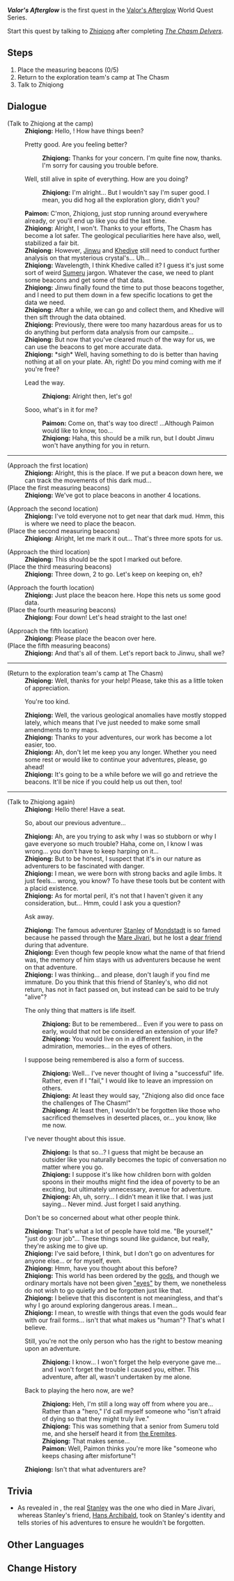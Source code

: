 {{About|the quest series|all world quests and the achievement|Valor's Afterglow (Disambiguation)}}
{{Quest Infobox
|id            = 71036
|image         = World Quest Valor's Afterglow.png
|type          = World
|title         = Valor's Afterglow
|chapter       = Valor's Afterglow
|requirement   = [[The Chasm Delvers]]
|characters    = Traveler; Paimon; Zhiqiong
|startLocation = [[The Chasm: Underground Mines]]
|region        = Liyue
|area          = The Chasm: Underground Mines
|next          = Valor's Afterglow: Return by Sundown
|rewards       = Adventure EXP*250;Primogem*30;Mora*30,000;Hero's Wit*3
}}
'''''Valor's Afterglow''''' is the first quest in the [[Valor's Afterglow]] World Quest Series.

Start this quest by talking to [[Zhiqiong]] after completing ''[[The Chasm Delvers]]''.

==Steps==
# Place the measuring beacons (0/5)
# Return to the exploration team's camp at The Chasm
# Talk to Zhiqiong

==Dialogue==
{{Quest Description|Although the incident in The Chasm has come to a close, Zhiqiong is still involved in other exploration work. Best you go check in on her...}}
{{Dialogue Start}}
;(Talk to Zhiqiong at the camp)
:'''Zhiqiong:''' Hello, {{Traveler}}! How have things been?
:{{DIcon}} Pretty good. Are you feeling better?
::'''Zhiqiong:''' Thanks for your concern. I'm quite fine now, thanks. I'm sorry for causing you trouble before.
:{{DIcon}} Well, still alive in spite of everything. How are you doing?
::'''Zhiqiong:''' I'm alright... But I wouldn't say I'm super good. I mean, you did hog all the exploration glory, didn't you?
:'''Paimon:''' C'mon, Zhiqiong, just stop running around everywhere already, or you'll end up like you did the last time.
:'''Zhiqiong:''' Alright, I won't. Thanks to your efforts, The Chasm has become a lot safer. The geological peculiarities here have also, well, stabilized a fair bit.
:'''Zhiqiong:''' However, [[Jinwu]] and [[Khedive]] still need to conduct further analysis on that mysterious crystal's... Uh...
:'''Zhiqiong:''' Wavelength, I think Khedive called it? I guess it's just some sort of weird [[Sumeru]] jargon. Whatever the case, we need to plant some beacons and get some of that data.
:'''Zhiqiong:''' Jinwu finally found the time to put those beacons together, and I need to put them down in a few specific locations to get the data we need.
:'''Zhiqiong:''' After a while, we can go and collect them, and Khedive will then sift through the data obtained.
:'''Zhiqiong:''' Previously, there were too many hazardous areas for us to do anything but perform data analysis from our campsite...
:'''Zhiqiong:''' But now that you've cleared much of the way for us, we can use the beacons to get more accurate data.
:'''Zhiqiong:''' *sigh* Well, having something to do is better than having nothing at all on your plate. Ah, right! Do you mind coming with me if you're free?
:{{DIcon}} Lead the way.
::'''Zhiqiong:''' Alright then, let's go!
:{{DIcon}} Sooo, what's in it for me?
::'''Paimon:''' Come on, that's way too direct! ...Although Paimon would like to know, too...
::'''Zhiqiong:''' Haha, this should be a milk run, but I doubt Jinwu won't have anything for you in return.

----

;(Approach the first location)
:'''Zhiqiong:''' Alright, this is the place. If we put a beacon down here, we can track the movements of this dark mud...
;(Place the first measuring beacons)
:'''Zhiqiong:''' We've got to place beacons in another 4 locations.

;(Approach the second location)
:'''Zhiqiong:''' I've told everyone not to get near that dark mud. Hmm, this is where we need to place the beacon.
;(Place the second measuring beacons)
:'''Zhiqiong:''' Alright, let me mark it out... That's three more spots for us.

;(Approach the third location)
:'''Zhiqiong:''' This should be the spot I marked out before.
;(Place the third measuring beacons)
:'''Zhiqiong:''' Three down, 2 to go. Let's keep on keeping on, eh?

;(Approach the fourth location)
:'''Zhiqiong:''' Just place the beacon here. Hope this nets us some good data.
;(Place the fourth measuring beacons)
:'''Zhiqiong:''' Four down! Let's head straight to the last one!

;(Approach the fifth location)
:'''Zhiqiong:''' Please place the beacon over here.
;(Place the fifth measuring beacons)
:'''Zhiqiong:''' And that's all of them. Let's report back to Jinwu, shall we?
----

;(Return to the exploration team's camp at The Chasm)
:'''Zhiqiong:''' Well, thanks for your help! Please, take this as a little token of appreciation.
:{{DIcon}} You're too kind.
:'''Zhiqiong:''' Well, the various geological anomalies have mostly stopped lately, which means that I've just needed to make some small amendments to my maps.
:'''Zhiqiong:''' Thanks to your adventures, our work has become a lot easier, too.
:'''Zhiqiong:''' Ah, don't let me keep you any longer. Whether you need some rest or would like to continue your adventures, please, go ahead!
:'''Zhiqiong:''' It's going to be a while before we will go and retrieve the beacons. It'll be nice if you could help us out then, too!
----
;(Talk to Zhiqiong again)
:'''Zhiqiong:''' Hello there! Have a seat.
:{{DIcon}} So, about our previous adventure...
:'''Zhiqiong:''' Ah, are you trying to ask why I was so stubborn or why I gave everyone so much trouble? Haha, come on, I know I was wrong... you don't have to keep harping on it...
:'''Zhiqiong:''' But to be honest, I suspect that it's in our nature as adventurers to be fascinated with danger.
:'''Zhiqiong:''' I mean, we were born with strong backs and agile limbs. It just feels... wrong, you know? To have these tools but be content with a placid existence.
:'''Zhiqiong:''' As for mortal peril, it's not that I haven't given it any consideration, but... Hmm, could I ask you a question?
:{{DIcon}} Ask away.
:'''Zhiqiong:''' The famous adventurer [[Stanley (Historical)|Stanley]] of [[Mondstadt]] is so famed because he passed through the [[Mare Jivari]], but he lost a [[Stanley|dear friend]] during that adventure.
:'''Zhiqiong:''' Even though few people know what the name of that friend was, the memory of him stays with us adventurers because he went on that adventure.
:'''Zhiqiong:''' I was thinking... and please, don't laugh if you find me immature. Do you think that this friend of Stanley's, who did not return, has not in fact passed on, but instead can be said to be truly "alive"?
:{{DIcon}} The only thing that matters is life itself.
::'''Zhiqiong:''' But to be remembered... Even if you were to pass on early, would that not be considered an extension of your life?
::'''Zhiqiong:''' You would live on in a different fashion, in the admiration, memories... in the eyes of others.
:{{DIcon}} I suppose being remembered is also a form of success.
::'''Zhiqiong:''' Well... I've never thought of living a "successful" life. Rather, even if I "fail," I would like to leave an impression on others.
::'''Zhiqiong:''' At least they would say, "Zhiqiong also did once face the challenges of The Chasm!"
::'''Zhiqiong:''' At least then, I wouldn't be forgotten like those who sacrificed themselves in deserted places, or... you know, like me now.
:{{DIcon}} I've never thought about this issue.
::'''Zhiqiong:''' Is that so...? I guess that might be because an outsider like you naturally becomes the topic of conversation no matter where you go.
::'''Zhiqiong:''' I suppose it's like how children born with golden spoons in their mouths might find the idea of poverty to be an exciting, but ultimately unnecessary, avenue for adventure.
::'''Zhiqiong:''' Ah, uh, sorry... I didn't mean it like that. I was just saying... Never mind. Just forget I said anything.

:{{DIcon}} Don't be so concerned about what other people think. <!-- not part of the previous options group -->
:'''Zhiqiong:''' That's what a lot of people have told me. "Be yourself," "just do your job"... These things sound like guidance, but really, they're asking me to give up.
:'''Zhiqiong:''' I've said before, I think, but I don't go on adventures for anyone else... or for myself, even.
:'''Zhiqiong:''' Hmm, have you thought about this before?
:'''Zhiqiong:''' This world has been ordered by the [[gods]], and though we ordinary mortals have not been given [[Vision|"eyes"]] by them, we nonetheless do not wish to go quietly and be forgotten just like that.
:'''Zhiqiong:''' I believe that this discontent is not meaningless, and that's why I go around exploring dangerous areas. I mean...
:'''Zhiqiong:''' I mean, to wrestle with things that even the gods would fear with our frail forms... isn't that what makes us "human"? That's what I believe.
:{{DIcon}} Still, you're not the only person who has the right to bestow meaning upon an adventure.
::'''Zhiqiong:''' I know... I won't forget the help everyone gave me... and I won't forget the trouble I caused you, either. This adventure, after all, wasn't undertaken by me alone.
:{{DIcon}} Back to playing the hero now, are we?
::'''Zhiqiong:''' Heh, I'm still a long way off from where you are... Rather than a "hero," I'd call myself someone who "isn't afraid of dying so that they might truly live."
::'''Zhiqiong:''' This was something that a senior from Sumeru told me, and she herself heard it from [[the Eremites]].
::'''Zhiqiong:''' That makes sense...
::'''Paimon:''' Well, Paimon thinks you're more like "someone who keeps chasing after misfortune"!
:'''Zhiqiong:''' Isn't that what adventurers are?
{{Dialogue End}}

==Trivia==
*As revealed in {{Quest|Should You Be Trapped in a Windless Land}}, the real [[Stanley (Historical)|Stanley]] was the one who died in Mare Jivari, whereas Stanley's friend, [[Stanley|Hans Archibald]], took on Stanley's identity and tells stories of his adventures to ensure he wouldn't be forgotten.

==Other Languages==
{{Other Languages
|en      = Valor's Afterglow
|zhs     = 勇气的余晖
|zhs_rm  = Yǒngqì de Yúhuī
|zht     = 勇氣的餘暉
|zht_rm  = Yǒngqì de Yúhuī
|zh_tl   = Valor's Afterglow
|ja      = 勇気の残照
|ja_rm   = Yuuki no Zanshou{{Assumed}}
|ja_tl   = Valor's Afterglow
|ko      = 용기의 여광
|ko_rm   = Yonggi-ui Yeogwang
|ko_tl   = Valor's Afterglow
|es      = El resplandor del valor
|es_tl   = The Radiance of Valor
|fr      = Rémanence de courage
|fr_tl   = Courage Remanence
|ru      = Отблески храбрости
|ru_tl   = Reflections of Valor
|th      = รัศมีอันหาญกล้า
|th_rm   = 
|th_tl   = 
|vi      = Hào Quang Của Dũng Khí
|vi_tl   = 
|de      = Abendröte des Muts
|de_tl   = Afterglow of Valor
|id      = Aura Keberanian
|id_tl   = The Aura of Courage
|pt      = O Brilho da Coragem
|pt_tl   = 
|tr      = Cesaretin Gün Batımı
|tr_tl   = 
|it      = Ultimo bagliore del coraggio
|it_tl   = 
}}

==Change History==
{{Change History|2.6}}